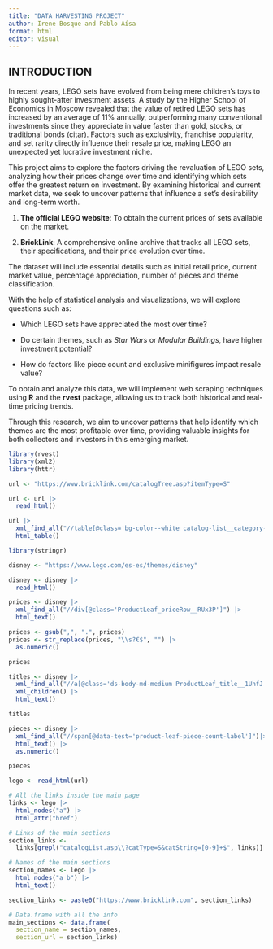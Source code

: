 ```yaml
---
title: "DATA HARVESTING PROJECT"
author: Irene Bosque and Pablo Aísa
format: html
editor: visual
---
```


## INTRODUCTION

In recent years, LEGO sets have evolved from being mere children's toys to highly sought-after investment assets. A study by the Higher School of Economics in Moscow revealed that the value of retired LEGO sets has increased by an average of 11% annually, outperforming many conventional investments since they appreciate in value faster than gold, stocks, or traditional bonds (citar). Factors such as exclusivity, franchise popularity, and set rarity directly influence their resale price, making LEGO an unexpected yet lucrative investment niche.

This project aims to explore the factors driving the revaluation of LEGO sets, analyzing how their prices change over time and identifying which sets offer the greatest return on investment. By examining historical and current market data, we seek to uncover patterns that influence a set’s desirability and long-term worth.

1.  **The official LEGO website**: To obtain the current prices of sets available on the market.

2.  **BrickLink**: A comprehensive online archive that tracks all LEGO sets, their specifications, and their price evolution over time.

The dataset will include essential details such as initial retail price, current market value, percentage appreciation, number of pieces and theme classification.

With the help of statistical analysis and visualizations, we will explore questions such as:

-   Which LEGO sets have appreciated the most over time?

-   Do certain themes, such as *Star Wars* or *Modular Buildings*, have higher investment potential?

-   How do factors like piece count and exclusive minifigures impact resale value?

To obtain and analyze this data, we will implement web scraping techniques using **R** and the **rvest** package, allowing us to track both historical and real-time pricing trends.

Through this research, we aim to uncover patterns that help identify which themes are the most profitable over time, providing valuable insights for both collectors and investors in this emerging market.

```r
library(rvest)
library(xml2)
library(httr)

url <- "https://www.bricklink.com/catalogTree.asp?itemType=S"

url <- url |> 
  read_html()

url |> 
  xml_find_all("//table[@class='bg-color--white catalog-list__category-list--internal catalog-tree__category-list--internal']//div[contains(text(), 'Tree')]")|> xml_parent() |> xml_parent() |> xml_parent() |> 
  html_table()

```

```r
library(stringr)

disney <- "https://www.lego.com/es-es/themes/disney"

disney <- disney |> 
  read_html()

prices <- disney |> 
  xml_find_all("//div[@class='ProductLeaf_priceRow__RUx3P']") |> 
  html_text() 

prices <- gsub(",", ".", prices)
prices <- str_replace(prices, "\\s?€$", "") |> 
  as.numeric()

prices
```

```r
titles <- disney |> 
  xml_find_all("//a[@class='ds-body-md-medium ProductLeaf_title__1UhfJ ']") |> 
  xml_children() |> 
  html_text()

titles
```

```r
pieces <- disney |> 
  xml_find_all("//span[@data-test='product-leaf-piece-count-label']")|>
  html_text() |> 
  as.numeric()

pieces
```

```r
lego <- read_html(url)

# All the links inside the main page
links <- lego |>
  html_nodes("a") |> 
  html_attr("href")

# Links of the main sections
section_links <- 
  links[grepl("catalogList.asp\\?catType=S&catString=[0-9]+$", links)]

# Names of the main sections
section_names <- lego |> 
  html_nodes("a b") |> 
  html_text()

section_links <- paste0("https://www.bricklink.com", section_links)

# Data.frame with all the info
main_sections <- data.frame(
  section_name = section_names,
  section_url = section_links)
```


